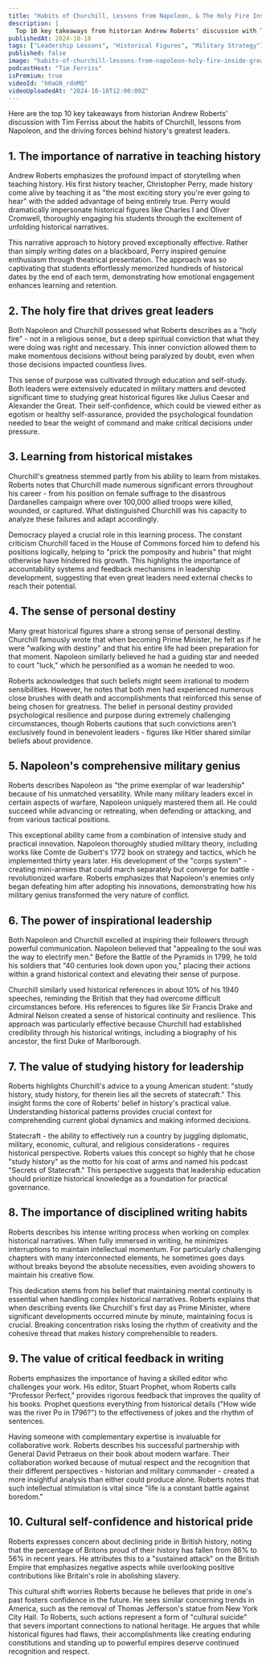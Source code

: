 ```yaml
---
title: "Habits of Churchill, Lessons from Napoleon, & The Holy Fire Inside Great Leaders — Andrew Roberts"
description: |
  Top 10 key takeaways from historian Andrew Roberts' discussion with Tim Ferriss about the habits of Churchill, lessons from Napoleon, and the driving forces behind history's greatest leaders.
publishedAt: 2024-10-18
tags: ["Leadership Lessons", "Historical Figures", "Military Strategy"]
published: false
image: "habits-of-churchill-lessons-from-napoleon-holy-fire-inside-great-leaders-andrew-roberts.jpg"
podcastHost: "Tim Ferriss"
isPremium: true
videoId: "h0aGN_rdnMQ"
videoUploadedAt: "2024-10-18T12:00:00Z"
---
```



<PodcastSummaryPageLayout frontmatter={frontmatter}>

Here are the top 10 key takeaways from historian Andrew Roberts' discussion with Tim Ferriss about the habits of Churchill, lessons from Napoleon, and the driving forces behind history's greatest leaders.

## 1. The importance of narrative in teaching history

Andrew Roberts emphasizes the profound impact of storytelling when teaching history. His first history teacher, Christopher Perry, made history come alive by teaching it as "the most exciting story you're ever going to hear" with the added advantage of being entirely true. Perry would dramatically impersonate historical figures like Charles I and Oliver Cromwell, thoroughly engaging his students through the excitement of unfolding historical narratives.

This narrative approach to history proved exceptionally effective. Rather than simply writing dates on a blackboard, Perry inspired genuine enthusiasm through theatrical presentation. The approach was so captivating that students effortlessly memorized hundreds of historical dates by the end of each term, demonstrating how emotional engagement enhances learning and retention.

## 2. The holy fire that drives great leaders

Both Napoleon and Churchill possessed what Roberts describes as a "holy fire" - not in a religious sense, but a deep spiritual conviction that what they were doing was right and necessary. This inner conviction allowed them to make momentous decisions without being paralyzed by doubt, even when those decisions impacted countless lives.

This sense of purpose was cultivated through education and self-study. Both leaders were extensively educated in military matters and devoted significant time to studying great historical figures like Julius Caesar and Alexander the Great. Their self-confidence, which could be viewed either as egotism or healthy self-assurance, provided the psychological foundation needed to bear the weight of command and make critical decisions under pressure.

## 3. Learning from historical mistakes

Churchill's greatness stemmed partly from his ability to learn from mistakes. Roberts notes that Churchill made numerous significant errors throughout his career - from his position on female suffrage to the disastrous Dardanelles campaign where over 100,000 allied troops were killed, wounded, or captured. What distinguished Churchill was his capacity to analyze these failures and adapt accordingly.

Democracy played a crucial role in this learning process. The constant criticism Churchill faced in the House of Commons forced him to defend his positions logically, helping to "prick the pomposity and hubris" that might otherwise have hindered his growth. This highlights the importance of accountability systems and feedback mechanisms in leadership development, suggesting that even great leaders need external checks to reach their potential.

## 4. The sense of personal destiny

Many great historical figures share a strong sense of personal destiny. Churchill famously wrote that when becoming Prime Minister, he felt as if he were "walking with destiny" and that his entire life had been preparation for that moment. Napoleon similarly believed he had a guiding star and needed to court "luck," which he personified as a woman he needed to woo.

Roberts acknowledges that such beliefs might seem irrational to modern sensibilities. However, he notes that both men had experienced numerous close brushes with death and accomplishments that reinforced this sense of being chosen for greatness. The belief in personal destiny provided psychological resilience and purpose during extremely challenging circumstances, though Roberts cautions that such convictions aren't exclusively found in benevolent leaders - figures like Hitler shared similar beliefs about providence.

## 5. Napoleon's comprehensive military genius

Roberts describes Napoleon as "the prime exemplar of war leadership" because of his unmatched versatility. While many military leaders excel in certain aspects of warfare, Napoleon uniquely mastered them all. He could succeed while advancing or retreating, when defending or attacking, and from various tactical positions.

This exceptional ability came from a combination of intensive study and practical innovation. Napoleon thoroughly studied military theory, including works like Comte de Guibert's 1772 book on strategy and tactics, which he implemented thirty years later. His development of the "corps system" - creating mini-armies that could march separately but converge for battle - revolutionized warfare. Roberts emphasizes that Napoleon's enemies only began defeating him after adopting his innovations, demonstrating how his military genius transformed the very nature of conflict.

## 6. The power of inspirational leadership

Both Napoleon and Churchill excelled at inspiring their followers through powerful communication. Napoleon believed that "appealing to the soul was the way to electrify men." Before the Battle of the Pyramids in 1799, he told his soldiers that "40 centuries look down upon you," placing their actions within a grand historical context and elevating their sense of purpose.

Churchill similarly used historical references in about 10% of his 1940 speeches, reminding the British that they had overcome difficult circumstances before. His references to figures like Sir Francis Drake and Admiral Nelson created a sense of historical continuity and resilience. This approach was particularly effective because Churchill had established credibility through his historical writings, including a biography of his ancestor, the first Duke of Marlborough.

## 7. The value of studying history for leadership

Roberts highlights Churchill's advice to a young American student: "study history, study history, for therein lies all the secrets of statecraft." This insight forms the core of Roberts' belief in history's practical value. Understanding historical patterns provides crucial context for comprehending current global dynamics and making informed decisions.

Statecraft - the ability to effectively run a country by juggling diplomatic, military, economic, cultural, and religious considerations - requires historical perspective. Roberts values this concept so highly that he chose "study history" as the motto for his coat of arms and named his podcast "Secrets of Statecraft." This perspective suggests that leadership education should prioritize historical knowledge as a foundation for practical governance.

## 8. The importance of disciplined writing habits

Roberts describes his intense writing process when working on complex historical narratives. When fully immersed in writing, he minimizes interruptions to maintain intellectual momentum. For particularly challenging chapters with many interconnected elements, he sometimes goes days without breaks beyond the absolute necessities, even avoiding showers to maintain his creative flow.

This dedication stems from his belief that maintaining mental continuity is essential when handling complex historical narratives. Roberts explains that when describing events like Churchill's first day as Prime Minister, where significant developments occurred minute by minute, maintaining focus is crucial. Breaking concentration risks losing the rhythm of creativity and the cohesive thread that makes history comprehensible to readers.

## 9. The value of critical feedback in writing

Roberts emphasizes the importance of having a skilled editor who challenges your work. His editor, Stuart Prophet, whom Roberts calls "Professor Perfect," provides rigorous feedback that improves the quality of his books. Prophet questions everything from historical details ("How wide was the river Po in 1796?") to the effectiveness of jokes and the rhythm of sentences.

Having someone with complementary expertise is invaluable for collaborative work. Roberts describes his successful partnership with General David Petraeus on their book about modern warfare. Their collaboration worked because of mutual respect and the recognition that their different perspectives - historian and military commander - created a more insightful analysis than either could produce alone. Roberts notes that such intellectual stimulation is vital since "life is a constant battle against boredom."

## 10. Cultural self-confidence and historical pride

Roberts expresses concern about declining pride in British history, noting that the percentage of Britons proud of their history has fallen from 86% to 56% in recent years. He attributes this to a "sustained attack" on the British Empire that emphasizes negative aspects while overlooking positive contributions like Britain's role in abolishing slavery.

This cultural shift worries Roberts because he believes that pride in one's past fosters confidence in the future. He sees similar concerning trends in America, such as the removal of Thomas Jefferson's statue from New York City Hall. To Roberts, such actions represent a form of "cultural suicide" that severs important connections to national heritage. He argues that while historical figures had flaws, their accomplishments like creating enduring constitutions and standing up to powerful empires deserve continued recognition and respect.

</PodcastSummaryPageLayout>
